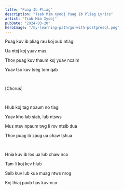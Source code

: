 ```yaml
---
title: "Puag Ib Pliag"
description: "Tsab Mim Xyooj Puag Ib Pliag Lyrics"
artist: "Tsab Mim Xyooj"
pubDate: "2024-03-20"
heroImage: "/my-learning-path/go-with-postgresql.png"
---
```


Puag kuv ib pliag rau koj xub ntiag

Ua ntej koj yuav mus

Thov puag kuv thaum koj yuav ncaim

Yuav tso kuv tseg tom qab

<br />

[Chorus]

<br />

Hlub koj tag npaum no tiag

Yuav kho lub siab, lub ntsws

Mus ntev npaum twg li rov ntsib dua

Thov puag ib zaug ua chaw tshua

<br />

Hnia kuv ib los ua lub chaw nco

Tam li koj kev hlub

Saib kuv lub kua muag ntws nrog

Koj thiaj paub tias kuv nco
